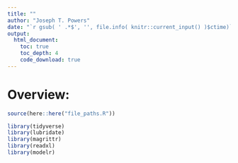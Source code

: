 ```yaml
---
title: ""
author: "Joseph T. Powers"
date: "`r gsub( ' .*$', '', file.info( knitr::current_input() )$ctime)`"
output: 
  html_document:
    toc: true
    toc_depth: 4
    code_download: true
---
```


# Overview: 

```r
source(here::here("file_paths.R"))

library(tidyverse) 
library(lubridate)
library(magrittr) 
library(readxl) 
library(modelr)
```

